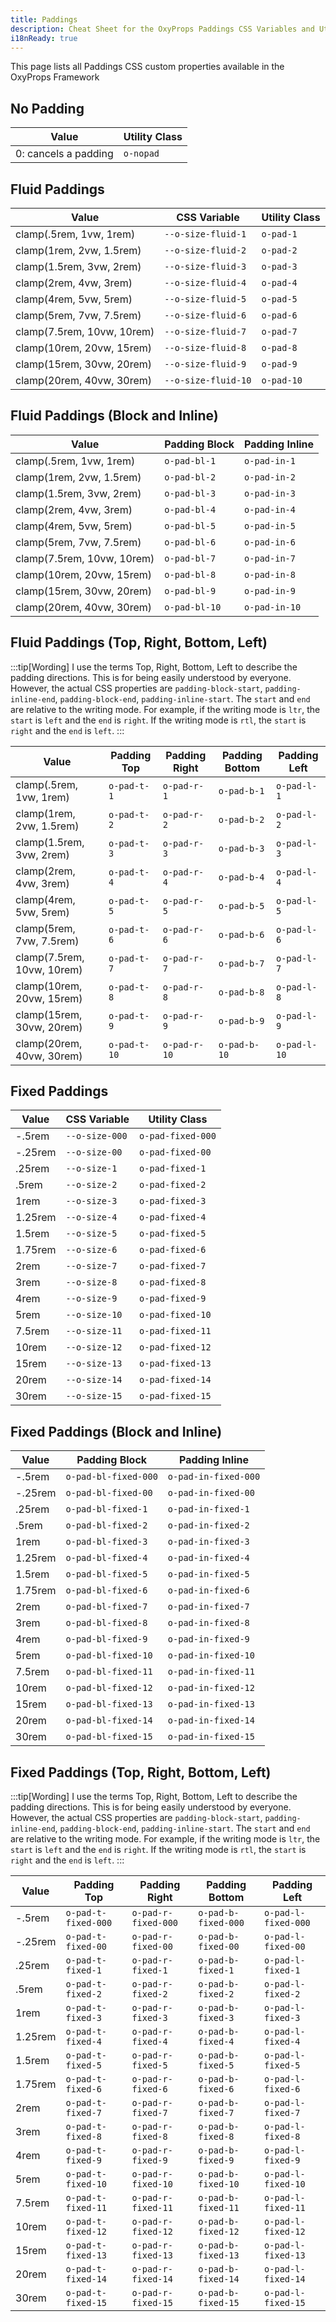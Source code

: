 ```yaml
---
title: Paddings
description: Cheat Sheet for the OxyProps Paddings CSS Variables and Utility Classes.
i18nReady: true
---
```



This page lists all Paddings CSS custom properties available in the OxyProps Framework

## No Padding

| Value                | Utility Class                                              |
| -------------------- | ---------------------------------------------------------- |
| 0: cancels a padding | <ClipboardCopy value="o-nopad">`o-nopad`</ClipboardCopy> |

## Fluid Paddings

| Value                      | CSS Variable                                                                      | Utility Class                                                |
| -------------------------- | --------------------------------------------------------------------------------- | ------------------------------------------------------------ |
| clamp(.5rem, 1vw, 1rem)    | <ClipboardCopy value="var(--o-size-fluid-1)">`--o-size-fluid-1`</ClipboardCopy>   | <ClipboardCopy value="o-pad-1">`o-pad-1`</ClipboardCopy>   |
| clamp(1rem, 2vw, 1.5rem)   | <ClipboardCopy value="var(--o-size-fluid-2)">`--o-size-fluid-2`</ClipboardCopy>   | <ClipboardCopy value="o-pad-2">`o-pad-2`</ClipboardCopy>   |
| clamp(1.5rem, 3vw, 2rem)   | <ClipboardCopy value="var(--o-size-fluid-3)">`--o-size-fluid-3`</ClipboardCopy>   | <ClipboardCopy value="o-pad-3">`o-pad-3`</ClipboardCopy>   |
| clamp(2rem, 4vw, 3rem)     | <ClipboardCopy value="var(--o-size-fluid-4)">`--o-size-fluid-4`</ClipboardCopy>   | <ClipboardCopy value="o-pad-4">`o-pad-4`</ClipboardCopy>   |
| clamp(4rem, 5vw, 5rem)     | <ClipboardCopy value="var(--o-size-fluid-5)">`--o-size-fluid-5`</ClipboardCopy>   | <ClipboardCopy value="o-pad-5">`o-pad-5`</ClipboardCopy>   |
| clamp(5rem, 7vw, 7.5rem)   | <ClipboardCopy value="var(--o-size-fluid-6)">`--o-size-fluid-6`</ClipboardCopy>   | <ClipboardCopy value="o-pad-6">`o-pad-6`</ClipboardCopy>   |
| clamp(7.5rem, 10vw, 10rem) | <ClipboardCopy value="var(--o-size-fluid-7)">`--o-size-fluid-7`</ClipboardCopy>   | <ClipboardCopy value="o-pad-7">`o-pad-7`</ClipboardCopy>   |
| clamp(10rem, 20vw, 15rem)  | <ClipboardCopy value="var(--o-size-fluid-8)">`--o-size-fluid-8`</ClipboardCopy>   | <ClipboardCopy value="o-pad-8">`o-pad-8`</ClipboardCopy>   |
| clamp(15rem, 30vw, 20rem)  | <ClipboardCopy value="var(--o-size-fluid-9)">`--o-size-fluid-9`</ClipboardCopy>   | <ClipboardCopy value="o-pad-9">`o-pad-9`</ClipboardCopy>   |
| clamp(20rem, 40vw, 30rem)  | <ClipboardCopy value="var(--o-size-fluid-10)">`--o-size-fluid-10`</ClipboardCopy> | <ClipboardCopy value="o-pad-10">`o-pad-10`</ClipboardCopy> |

## Fluid Paddings (Block and Inline)

| Value                      | Padding Block                                                      | Padding Inline                                                     |
| -------------------------- | ------------------------------------------------------------------ | ------------------------------------------------------------------ |
| clamp(.5rem, 1vw, 1rem)    | <ClipboardCopy value="o-pad-bl-1">`o-pad-bl-1`</ClipboardCopy>   | <ClipboardCopy value="o-pad-in-1">`o-pad-in-1`</ClipboardCopy>   |
| clamp(1rem, 2vw, 1.5rem)   | <ClipboardCopy value="o-pad-bl-2">`o-pad-bl-2`</ClipboardCopy>   | <ClipboardCopy value="o-pad-in-2">`o-pad-in-2`</ClipboardCopy>   |
| clamp(1.5rem, 3vw, 2rem)   | <ClipboardCopy value="o-pad-bl-3">`o-pad-bl-3`</ClipboardCopy>   | <ClipboardCopy value="o-pad-in-3">`o-pad-in-3`</ClipboardCopy>   |
| clamp(2rem, 4vw, 3rem)     | <ClipboardCopy value="o-pad-bl-4">`o-pad-bl-4`</ClipboardCopy>   | <ClipboardCopy value="o-pad-in-4">`o-pad-in-4`</ClipboardCopy>   |
| clamp(4rem, 5vw, 5rem)     | <ClipboardCopy value="o-pad-bl-5">`o-pad-bl-5`</ClipboardCopy>   | <ClipboardCopy value="o-pad-in-5">`o-pad-in-5`</ClipboardCopy>   |
| clamp(5rem, 7vw, 7.5rem)   | <ClipboardCopy value="o-pad-bl-6">`o-pad-bl-6`</ClipboardCopy>   | <ClipboardCopy value="o-pad-in-6">`o-pad-in-6`</ClipboardCopy>   |
| clamp(7.5rem, 10vw, 10rem) | <ClipboardCopy value="o-pad-bl-7">`o-pad-bl-7`</ClipboardCopy>   | <ClipboardCopy value="o-pad-in-7">`o-pad-in-7`</ClipboardCopy>   |
| clamp(10rem, 20vw, 15rem)  | <ClipboardCopy value="o-pad-bl-8">`o-pad-bl-8`</ClipboardCopy>   | <ClipboardCopy value="o-pad-in-8">`o-pad-in-8`</ClipboardCopy>   |
| clamp(15rem, 30vw, 20rem)  | <ClipboardCopy value="o-pad-bl-9">`o-pad-bl-9`</ClipboardCopy>   | <ClipboardCopy value="o-pad-in-9">`o-pad-in-9`</ClipboardCopy>   |
| clamp(20rem, 40vw, 30rem)  | <ClipboardCopy value="o-pad-bl-10">`o-pad-bl-10`</ClipboardCopy> | <ClipboardCopy value="o-pad-in-10">`o-pad-in-10`</ClipboardCopy> |

## Fluid Paddings (Top, Right, Bottom, Left)

:::tip[Wording]
I use the terms Top, Right, Bottom, Left to describe the padding directions. This is for being easily understood by everyone. However, the actual CSS properties are `padding-block-start`, `padding-inline-end`, `padding-block-end`, `padding-inline-start`. The `start` and `end` are relative to the writing mode. For example, if the writing mode is `ltr`, the `start` is `left` and the `end` is `right`. If the writing mode is `rtl`, the `start` is `right` and the `end` is `left`.
:::

| Value                      | Padding Top                                                      | Padding Right                                                    | Padding Bottom                                                   | Padding Left                                                     |
| -------------------------- | ---------------------------------------------------------------- | ---------------------------------------------------------------- | ---------------------------------------------------------------- | ---------------------------------------------------------------- |
| clamp(.5rem, 1vw, 1rem)    | <ClipboardCopy value="o-pad-t-1">`o-pad-t-1`</ClipboardCopy>   | <ClipboardCopy value="o-pad-r-1">`o-pad-r-1`</ClipboardCopy>   | <ClipboardCopy value="o-pad-b-1">`o-pad-b-1`</ClipboardCopy>   | <ClipboardCopy value="o-pad-l-1">`o-pad-l-1`</ClipboardCopy>   |
| clamp(1rem, 2vw, 1.5rem)   | <ClipboardCopy value="o-pad-t-2">`o-pad-t-2`</ClipboardCopy>   | <ClipboardCopy value="o-pad-r-2">`o-pad-r-2`</ClipboardCopy>   | <ClipboardCopy value="o-pad-b-2">`o-pad-b-2`</ClipboardCopy>   | <ClipboardCopy value="o-pad-l-2">`o-pad-l-2`</ClipboardCopy>   |
| clamp(1.5rem, 3vw, 2rem)   | <ClipboardCopy value="o-pad-t-3">`o-pad-t-3`</ClipboardCopy>   | <ClipboardCopy value="o-pad-r-3">`o-pad-r-3`</ClipboardCopy>   | <ClipboardCopy value="o-pad-b-3">`o-pad-b-3`</ClipboardCopy>   | <ClipboardCopy value="o-pad-l-3">`o-pad-l-3`</ClipboardCopy>   |
| clamp(2rem, 4vw, 3rem)     | <ClipboardCopy value="o-pad-t-4">`o-pad-t-4`</ClipboardCopy>   | <ClipboardCopy value="o-pad-r-4">`o-pad-r-4`</ClipboardCopy>   | <ClipboardCopy value="o-pad-b-4">`o-pad-b-4`</ClipboardCopy>   | <ClipboardCopy value="o-pad-l-4">`o-pad-l-4`</ClipboardCopy>   |
| clamp(4rem, 5vw, 5rem)     | <ClipboardCopy value="o-pad-t-5">`o-pad-t-5`</ClipboardCopy>   | <ClipboardCopy value="o-pad-r-5">`o-pad-r-5`</ClipboardCopy>   | <ClipboardCopy value="o-pad-b-5">`o-pad-b-5`</ClipboardCopy>   | <ClipboardCopy value="o-pad-l-5">`o-pad-l-5`</ClipboardCopy>   |
| clamp(5rem, 7vw, 7.5rem)   | <ClipboardCopy value="o-pad-t-6">`o-pad-t-6`</ClipboardCopy>   | <ClipboardCopy value="o-pad-r-6">`o-pad-r-6`</ClipboardCopy>   | <ClipboardCopy value="o-pad-b-6">`o-pad-b-6`</ClipboardCopy>   | <ClipboardCopy value="o-pad-l-6">`o-pad-l-6`</ClipboardCopy>   |
| clamp(7.5rem, 10vw, 10rem) | <ClipboardCopy value="o-pad-t-7">`o-pad-t-7`</ClipboardCopy>   | <ClipboardCopy value="o-pad-r-7">`o-pad-r-7`</ClipboardCopy>   | <ClipboardCopy value="o-pad-b-7">`o-pad-b-7`</ClipboardCopy>   | <ClipboardCopy value="o-pad-l-7">`o-pad-l-7`</ClipboardCopy>   |
| clamp(10rem, 20vw, 15rem)  | <ClipboardCopy value="o-pad-t-8">`o-pad-t-8`</ClipboardCopy>   | <ClipboardCopy value="o-pad-r-8">`o-pad-r-8`</ClipboardCopy>   | <ClipboardCopy value="o-pad-b-8">`o-pad-b-8`</ClipboardCopy>   | <ClipboardCopy value="o-pad-l-8">`o-pad-l-8`</ClipboardCopy>   |
| clamp(15rem, 30vw, 20rem)  | <ClipboardCopy value="o-pad-t-9">`o-pad-t-9`</ClipboardCopy>   | <ClipboardCopy value="o-pad-r-9">`o-pad-r-9`</ClipboardCopy>   | <ClipboardCopy value="o-pad-b-9">`o-pad-b-9`</ClipboardCopy>   | <ClipboardCopy value="o-pad-l-9">`o-pad-l-9`</ClipboardCopy>   |
| clamp(20rem, 40vw, 30rem)  | <ClipboardCopy value="o-pad-t-10">`o-pad-t-10`</ClipboardCopy> | <ClipboardCopy value="o-pad-r-10">`o-pad-r-10`</ClipboardCopy> | <ClipboardCopy value="o-pad-b-10">`o-pad-b-10`</ClipboardCopy> | <ClipboardCopy value="o-pad-l-10">`o-pad-l-10`</ClipboardCopy> |

## Fixed Paddings

| Value   | CSS Variable                                                            | Utility Class                                                              |
| ------- | ----------------------------------------------------------------------- | -------------------------------------------------------------------------- |
| -.5rem  | <ClipboardCopy value="var(--o-size-000)">`--o-size-000`</ClipboardCopy> | <ClipboardCopy value="o-pad-fixed-000">`o-pad-fixed-000`</ClipboardCopy> |
| -.25rem | <ClipboardCopy value="var(--o-size-00)">`--o-size-00`</ClipboardCopy>   | <ClipboardCopy value="o-pad-fixed-00">`o-pad-fixed-00`</ClipboardCopy>   |
| .25rem  | <ClipboardCopy value="var(--o-size-1)">`--o-size-1`</ClipboardCopy>     | <ClipboardCopy value="o-pad-fixed-1">`o-pad-fixed-1`</ClipboardCopy>     |
| .5rem   | <ClipboardCopy value="var(--o-size-2)">`--o-size-2`</ClipboardCopy>     | <ClipboardCopy value="o-pad-fixed-2">`o-pad-fixed-2`</ClipboardCopy>     |
| 1rem    | <ClipboardCopy value="var(--o-size-3)">`--o-size-3`</ClipboardCopy>     | <ClipboardCopy value="o-pad-fixed-3">`o-pad-fixed-3`</ClipboardCopy>     |
| 1.25rem | <ClipboardCopy value="var(--o-size-4)">`--o-size-4`</ClipboardCopy>     | <ClipboardCopy value="o-pad-fixed-4">`o-pad-fixed-4`</ClipboardCopy>     |
| 1.5rem  | <ClipboardCopy value="var(--o-size-5)">`--o-size-5`</ClipboardCopy>     | <ClipboardCopy value="o-pad-fixed-5">`o-pad-fixed-5`</ClipboardCopy>     |
| 1.75rem | <ClipboardCopy value="var(--o-size-6)">`--o-size-6`</ClipboardCopy>     | <ClipboardCopy value="o-pad-fixed-6">`o-pad-fixed-6`</ClipboardCopy>     |
| 2rem    | <ClipboardCopy value="var(--o-size-7)">`--o-size-7`</ClipboardCopy>     | <ClipboardCopy value="o-pad-fixed-7">`o-pad-fixed-7`</ClipboardCopy>     |
| 3rem    | <ClipboardCopy value="var(--o-size-8)">`--o-size-8`</ClipboardCopy>     | <ClipboardCopy value="o-pad-fixed-8">`o-pad-fixed-8`</ClipboardCopy>     |
| 4rem    | <ClipboardCopy value="var(--o-size-9)">`--o-size-9`</ClipboardCopy>     | <ClipboardCopy value="o-pad-fixed-9">`o-pad-fixed-9`</ClipboardCopy>     |
| 5rem    | <ClipboardCopy value="var(--o-size-10)">`--o-size-10`</ClipboardCopy>   | <ClipboardCopy value="o-pad-fixed-10">`o-pad-fixed-10`</ClipboardCopy>   |
| 7.5rem  | <ClipboardCopy value="var(--o-size-11)">`--o-size-11`</ClipboardCopy>   | <ClipboardCopy value="o-pad-fixed-11">`o-pad-fixed-11`</ClipboardCopy>   |
| 10rem   | <ClipboardCopy value="var(--o-size-12)">`--o-size-12`</ClipboardCopy>   | <ClipboardCopy value="o-pad-fixed-12">`o-pad-fixed-12`</ClipboardCopy>   |
| 15rem   | <ClipboardCopy value="var(--o-size-13)">`--o-size-13`</ClipboardCopy>   | <ClipboardCopy value="o-pad-fixed-13">`o-pad-fixed-13`</ClipboardCopy>   |
| 20rem   | <ClipboardCopy value="var(--o-size-14)">`--o-size-14`</ClipboardCopy>   | <ClipboardCopy value="o-pad-fixed-14">`o-pad-fixed-14`</ClipboardCopy>   |
| 30rem   | <ClipboardCopy value="var(--o-size-15)">`--o-size-15`</ClipboardCopy>   | <ClipboardCopy value="o-pad-fixed-15">`o-pad-fixed-15`</ClipboardCopy>   |

## Fixed Paddings (Block and Inline)

| Value   | Padding Block                                                                    | Padding Inline                                                                   |
| ------- | -------------------------------------------------------------------------------- | -------------------------------------------------------------------------------- |
| -.5rem  | <ClipboardCopy value="o-pad-bl-fixed-000">`o-pad-bl-fixed-000`</ClipboardCopy> | <ClipboardCopy value="o-pad-in-fixed-000">`o-pad-in-fixed-000`</ClipboardCopy> |
| -.25rem | <ClipboardCopy value="o-pad-bl-fixed-00">`o-pad-bl-fixed-00`</ClipboardCopy>   | <ClipboardCopy value="o-pad-in-fixed-00">`o-pad-in-fixed-00`</ClipboardCopy>   |
| .25rem  | <ClipboardCopy value="o-pad-bl-fixed-1">`o-pad-bl-fixed-1`</ClipboardCopy>     | <ClipboardCopy value="o-pad-in-fixed-1">`o-pad-in-fixed-1`</ClipboardCopy>     |
| .5rem   | <ClipboardCopy value="o-pad-bl-fixed-2">`o-pad-bl-fixed-2`</ClipboardCopy>     | <ClipboardCopy value="o-pad-in-fixed-2">`o-pad-in-fixed-2`</ClipboardCopy>     |
| 1rem    | <ClipboardCopy value="o-pad-bl-fixed-3">`o-pad-bl-fixed-3`</ClipboardCopy>     | <ClipboardCopy value="o-pad-in-fixed-3">`o-pad-in-fixed-3`</ClipboardCopy>     |
| 1.25rem | <ClipboardCopy value="o-pad-bl-fixed-4">`o-pad-bl-fixed-4`</ClipboardCopy>     | <ClipboardCopy value="o-pad-in-fixed-4">`o-pad-in-fixed-4`</ClipboardCopy>     |
| 1.5rem  | <ClipboardCopy value="o-pad-bl-fixed-5">`o-pad-bl-fixed-5`</ClipboardCopy>     | <ClipboardCopy value="o-pad-in-fixed-5">`o-pad-in-fixed-5`</ClipboardCopy>     |
| 1.75rem | <ClipboardCopy value="o-pad-bl-fixed-6">`o-pad-bl-fixed-6`</ClipboardCopy>     | <ClipboardCopy value="o-pad-in-fixed-6">`o-pad-in-fixed-6`</ClipboardCopy>     |
| 2rem    | <ClipboardCopy value="o-pad-bl-fixed-7">`o-pad-bl-fixed-7`</ClipboardCopy>     | <ClipboardCopy value="o-pad-in-fixed-7">`o-pad-in-fixed-7`</ClipboardCopy>     |
| 3rem    | <ClipboardCopy value="o-pad-bl-fixed-8">`o-pad-bl-fixed-8`</ClipboardCopy>     | <ClipboardCopy value="o-pad-in-fixed-8">`o-pad-in-fixed-8`</ClipboardCopy>     |
| 4rem    | <ClipboardCopy value="o-pad-bl-fixed-9">`o-pad-bl-fixed-9`</ClipboardCopy>     | <ClipboardCopy value="o-pad-in-fixed-9">`o-pad-in-fixed-9`</ClipboardCopy>     |
| 5rem    | <ClipboardCopy value="o-pad-bl-fixed-10">`o-pad-bl-fixed-10`</ClipboardCopy>   | <ClipboardCopy value="o-pad-in-fixed-10">`o-pad-in-fixed-10`</ClipboardCopy>   |
| 7.5rem  | <ClipboardCopy value="o-pad-bl-fixed-11">`o-pad-bl-fixed-11`</ClipboardCopy>   | <ClipboardCopy value="o-pad-in-fixed-11">`o-pad-in-fixed-11`</ClipboardCopy>   |
| 10rem   | <ClipboardCopy value="o-pad-bl-fixed-12">`o-pad-bl-fixed-12`</ClipboardCopy>   | <ClipboardCopy value="o-pad-in-fixed-12">`o-pad-in-fixed-12`</ClipboardCopy>   |
| 15rem   | <ClipboardCopy value="o-pad-bl-fixed-13">`o-pad-bl-fixed-13`</ClipboardCopy>   | <ClipboardCopy value="o-pad-in-fixed-13">`o-pad-in-fixed-13`</ClipboardCopy>   |
| 20rem   | <ClipboardCopy value="o-pad-bl-fixed-14">`o-pad-bl-fixed-14`</ClipboardCopy>   | <ClipboardCopy value="o-pad-in-fixed-14">`o-pad-in-fixed-14`</ClipboardCopy>   |
| 30rem   | <ClipboardCopy value="o-pad-bl-fixed-15">`o-pad-bl-fixed-15`</ClipboardCopy>   | <ClipboardCopy value="o-pad-in-fixed-15">`o-pad-in-fixed-15`</ClipboardCopy>   |

## Fixed Paddings (Top, Right, Bottom, Left)

:::tip[Wording]
I use the terms Top, Right, Bottom, Left to describe the padding directions. This is for being easily understood by everyone. However, the actual CSS properties are `padding-block-start`, `padding-inline-end`, `padding-block-end`, `padding-inline-start`. The `start` and `end` are relative to the writing mode. For example, if the writing mode is `ltr`, the `start` is `left` and the `end` is `right`. If the writing mode is `rtl`, the `start` is `right` and the `end` is `left`.
:::

| Value   | Padding Top                                                                    | Padding Right                                                                  | Padding Bottom                                                                 | Padding Left                                                                   |
| ------- | ------------------------------------------------------------------------------ | ------------------------------------------------------------------------------ | ------------------------------------------------------------------------------ | ------------------------------------------------------------------------------ |
| -.5rem  | <ClipboardCopy value="o-pad-t-fixed-000">`o-pad-t-fixed-000`</ClipboardCopy> | <ClipboardCopy value="o-pad-r-fixed-000">`o-pad-r-fixed-000`</ClipboardCopy> | <ClipboardCopy value="o-pad-b-fixed-000">`o-pad-b-fixed-000`</ClipboardCopy> | <ClipboardCopy value="o-pad-l-fixed-000">`o-pad-l-fixed-000`</ClipboardCopy> |
| -.25rem | <ClipboardCopy value="o-pad-t-fixed-00">`o-pad-t-fixed-00`</ClipboardCopy>   | <ClipboardCopy value="o-pad-r-fixed-00">`o-pad-r-fixed-00`</ClipboardCopy>   | <ClipboardCopy value="o-pad-b-fixed-00">`o-pad-b-fixed-00`</ClipboardCopy>   | <ClipboardCopy value="o-pad-l-fixed-00">`o-pad-l-fixed-00`</ClipboardCopy>   |
| .25rem  | <ClipboardCopy value="o-pad-t-fixed-1">`o-pad-t-fixed-1`</ClipboardCopy>     | <ClipboardCopy value="o-pad-r-fixed-1">`o-pad-r-fixed-1`</ClipboardCopy>     | <ClipboardCopy value="o-pad-b-fixed-1">`o-pad-b-fixed-1`</ClipboardCopy>     | <ClipboardCopy value="o-pad-l-fixed-1">`o-pad-l-fixed-1`</ClipboardCopy>     |
| .5rem   | <ClipboardCopy value="o-pad-t-fixed-2">`o-pad-t-fixed-2`</ClipboardCopy>     | <ClipboardCopy value="o-pad-r-fixed-2">`o-pad-r-fixed-2`</ClipboardCopy>     | <ClipboardCopy value="o-pad-b-fixed-2">`o-pad-b-fixed-2`</ClipboardCopy>     | <ClipboardCopy value="o-pad-l-fixed-2">`o-pad-l-fixed-2`</ClipboardCopy>     |
| 1rem    | <ClipboardCopy value="o-pad-t-fixed-3">`o-pad-t-fixed-3`</ClipboardCopy>     | <ClipboardCopy value="o-pad-r-fixed-3">`o-pad-r-fixed-3`</ClipboardCopy>     | <ClipboardCopy value="o-pad-b-fixed-3">`o-pad-b-fixed-3`</ClipboardCopy>     | <ClipboardCopy value="o-pad-l-fixed-3">`o-pad-l-fixed-3`</ClipboardCopy>     |
| 1.25rem | <ClipboardCopy value="o-pad-t-fixed-4">`o-pad-t-fixed-4`</ClipboardCopy>     | <ClipboardCopy value="o-pad-r-fixed-4">`o-pad-r-fixed-4`</ClipboardCopy>     | <ClipboardCopy value="o-pad-b-fixed-4">`o-pad-b-fixed-4`</ClipboardCopy>     | <ClipboardCopy value="o-pad-l-fixed-4">`o-pad-l-fixed-4`</ClipboardCopy>     |
| 1.5rem  | <ClipboardCopy value="o-pad-t-fixed-5">`o-pad-t-fixed-5`</ClipboardCopy>     | <ClipboardCopy value="o-pad-r-fixed-5">`o-pad-r-fixed-5`</ClipboardCopy>     | <ClipboardCopy value="o-pad-b-fixed-5">`o-pad-b-fixed-5`</ClipboardCopy>     | <ClipboardCopy value="o-pad-l-fixed-5">`o-pad-l-fixed-5`</ClipboardCopy>     |
| 1.75rem | <ClipboardCopy value="o-pad-t-fixed-6">`o-pad-t-fixed-6`</ClipboardCopy>     | <ClipboardCopy value="o-pad-r-fixed-6">`o-pad-r-fixed-6`</ClipboardCopy>     | <ClipboardCopy value="o-pad-b-fixed-6">`o-pad-b-fixed-6`</ClipboardCopy>     | <ClipboardCopy value="o-pad-l-fixed-6">`o-pad-l-fixed-6`</ClipboardCopy>     |
| 2rem    | <ClipboardCopy value="o-pad-t-fixed-7">`o-pad-t-fixed-7`</ClipboardCopy>     | <ClipboardCopy value="o-pad-r-fixed-7">`o-pad-r-fixed-7`</ClipboardCopy>     | <ClipboardCopy value="o-pad-b-fixed-7">`o-pad-b-fixed-7`</ClipboardCopy>     | <ClipboardCopy value="o-pad-l-fixed-7">`o-pad-l-fixed-7`</ClipboardCopy>     |
| 3rem    | <ClipboardCopy value="o-pad-t-fixed-8">`o-pad-t-fixed-8`</ClipboardCopy>     | <ClipboardCopy value="o-pad-r-fixed-8">`o-pad-r-fixed-8`</ClipboardCopy>     | <ClipboardCopy value="o-pad-b-fixed-8">`o-pad-b-fixed-8`</ClipboardCopy>     | <ClipboardCopy value="o-pad-l-fixed-8">`o-pad-l-fixed-8`</ClipboardCopy>     |
| 4rem    | <ClipboardCopy value="o-pad-t-fixed-9">`o-pad-t-fixed-9`</ClipboardCopy>     | <ClipboardCopy value="o-pad-r-fixed-9">`o-pad-r-fixed-9`</ClipboardCopy>     | <ClipboardCopy value="o-pad-b-fixed-9">`o-pad-b-fixed-9`</ClipboardCopy>     | <ClipboardCopy value="o-pad-l-fixed-9">`o-pad-l-fixed-9`</ClipboardCopy>     |
| 5rem    | <ClipboardCopy value="o-pad-t-fixed-10">`o-pad-t-fixed-10`</ClipboardCopy>   | <ClipboardCopy value="o-pad-r-fixed-10">`o-pad-r-fixed-10`</ClipboardCopy>   | <ClipboardCopy value="o-pad-b-fixed-10">`o-pad-b-fixed-10`</ClipboardCopy>   | <ClipboardCopy value="o-pad-l-fixed-10">`o-pad-l-fixed-10`</ClipboardCopy>   |
| 7.5rem  | <ClipboardCopy value="o-pad-t-fixed-11">`o-pad-t-fixed-11`</ClipboardCopy>   | <ClipboardCopy value="o-pad-r-fixed-11">`o-pad-r-fixed-11`</ClipboardCopy>   | <ClipboardCopy value="o-pad-b-fixed-11">`o-pad-b-fixed-11`</ClipboardCopy>   | <ClipboardCopy value="o-pad-l-fixed-11">`o-pad-l-fixed-11`</ClipboardCopy>   |
| 10rem   | <ClipboardCopy value="o-pad-t-fixed-12">`o-pad-t-fixed-12`</ClipboardCopy>   | <ClipboardCopy value="o-pad-r-fixed-12">`o-pad-r-fixed-12`</ClipboardCopy>   | <ClipboardCopy value="o-pad-b-fixed-12">`o-pad-b-fixed-12`</ClipboardCopy>   | <ClipboardCopy value="o-pad-l-fixed-12">`o-pad-l-fixed-12`</ClipboardCopy>   |
| 15rem   | <ClipboardCopy value="o-pad-t-fixed-13">`o-pad-t-fixed-13`</ClipboardCopy>   | <ClipboardCopy value="o-pad-r-fixed-13">`o-pad-r-fixed-13`</ClipboardCopy>   | <ClipboardCopy value="o-pad-b-fixed-13">`o-pad-b-fixed-13`</ClipboardCopy>   | <ClipboardCopy value="o-pad-l-fixed-13">`o-pad-l-fixed-13`</ClipboardCopy>   |
| 20rem   | <ClipboardCopy value="o-pad-t-fixed-14">`o-pad-t-fixed-14`</ClipboardCopy>   | <ClipboardCopy value="o-pad-r-fixed-14">`o-pad-r-fixed-14`</ClipboardCopy>   | <ClipboardCopy value="o-pad-b-fixed-14">`o-pad-b-fixed-14`</ClipboardCopy>   | <ClipboardCopy value="o-pad-l-fixed-14">`o-pad-l-fixed-14`</ClipboardCopy>   |
| 30rem   | <ClipboardCopy value="o-pad-t-fixed-15">`o-pad-t-fixed-15`</ClipboardCopy>   | <ClipboardCopy value="o-pad-r-fixed-15">`o-pad-r-fixed-15`</ClipboardCopy>   | <ClipboardCopy value="o-pad-b-fixed-15">`o-pad-b-fixed-15`</ClipboardCopy>   | <ClipboardCopy value="o-pad-l-fixed-15">`o-pad-l-fixed-15`</ClipboardCopy>   |
